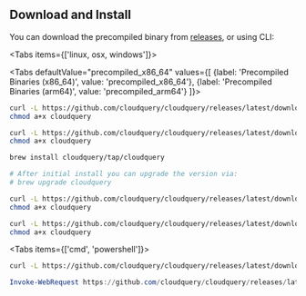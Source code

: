 
## Download and Install

You can download the precompiled binary from [releases](https://github.com/cloudquery/cloudquery/releases), or using CLI:

<Tabs
  items={['linux, osx, windows']}>

<Tab value="linux">

<Tabs
defaultValue="precompiled_x86_64"
values={[
    {label: 'Precompiled Binaries (x86_64)', value: 'precompiled_x86_64'},
    {label: 'Precompiled Binaries (arm64)', value: 'precompiled_arm64'}
]}>

<Tab value="precompiled_x86_64">

```bash
curl -L https://github.com/cloudquery/cloudquery/releases/latest/download/cloudquery_linux_x86_64 -o cloudquery
chmod a+x cloudquery
```

</Tab>

<Tab value="precompiled_arm64">

```bash
curl -L https://github.com/cloudquery/cloudquery/releases/latest/download/cloudquery_linux_arm64 -o cloudquery
chmod a+x cloudquery
```

</Tab>

</Tabs>

</Tab>

<Tab value="osx">
<Tabs
  items={['homebrew', 'x86_64', 'arm64']}>

<Tab value="homebrew">

```bash
brew install cloudquery/tap/cloudquery

# After initial install you can upgrade the version via:
# brew upgrade cloudquery
```
</Tab>

<Tab value="precompiled_x86_64">

```bash
curl -L https://github.com/cloudquery/cloudquery/releases/latest/download/cloudquery_darwin_x86_64 -o cloudquery
chmod a+x cloudquery
```

</Tab>

<Tab value="precompiled_arm64">

```bash
curl -L https://github.com/cloudquery/cloudquery/releases/latest/download/cloudquery_darwin_arm64 -o cloudquery
chmod a+x cloudquery
```

</Tab>

</Tabs>

</Tab>

<Tab value="windows">

<Tabs
  items={['cmd', 'powershell']}>

<Tab value="precompiled_cmd">

```bash
curl -L https://github.com/cloudquery/cloudquery/releases/latest/download/cloudquery_windows_x86_64.exe -o cloudquery.exe
```

</Tab>

<Tab value="precompiled_powershell">

```powershell
Invoke-WebRequest https://github.com/cloudquery/cloudquery/releases/latest/download/cloudquery_windows_x86_64.exe -o cloudquery.exe
```

</Tab>

</Tabs>

</Tab>

</Tabs>
